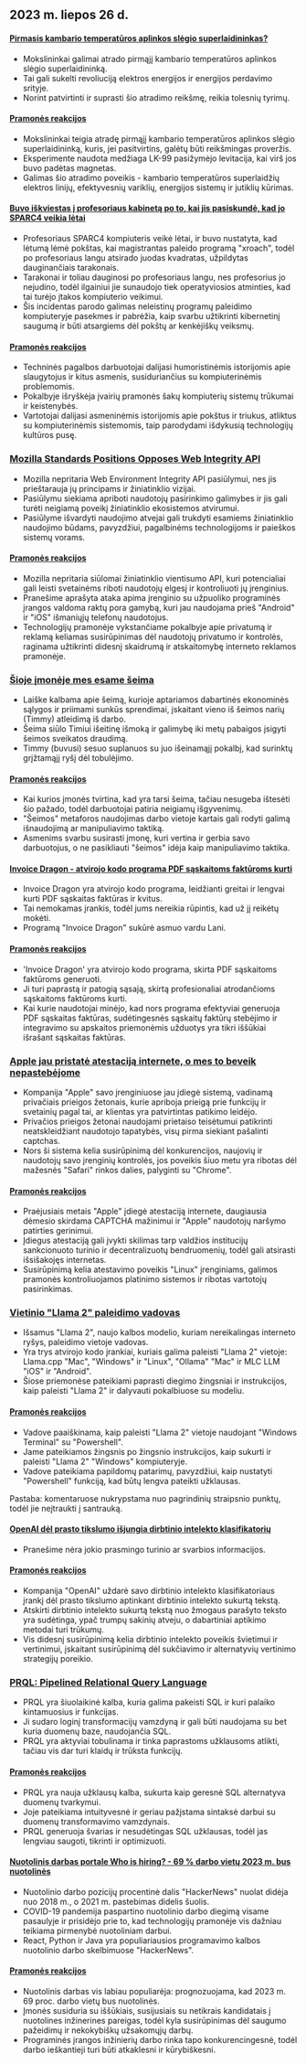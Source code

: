 

<CallToAction />

<Steps>

## 2023 m. liepos 26 d.

#### [Pirmasis kambario temperatūros aplinkos slėgio superlaidininkas?](https://arxiv.org/abs/2307.12008)

- Mokslininkai galimai atrado pirmąjį kambario temperatūros aplinkos slėgio superlaidininką.
- Tai gali sukelti revoliuciją elektros energijos ir energijos perdavimo srityje.
- Norint patvirtinti ir suprasti šio atradimo reikšmę, reikia tolesnių tyrimų.

#### [Pramonės reakcijos](http://news.ycombinator.com/item?id=36864624)

- Mokslininkai teigia atradę pirmąjį kambario temperatūros aplinkos slėgio superlaidininką, kuris, jei pasitvirtins, galėtų būti reikšmingas proveržis.
- Eksperimente naudota medžiaga LK-99 pasižymėjo levitacija, kai virš jos buvo padėtas magnetas.
- Galimas šio atradimo poveikis - kambario temperatūros superlaidžių elektros linijų, efektyvesnių variklių, energijos sistemų ir jutiklių kūrimas.

#### [Buvo iškviestas į profesoriaus kabinetą po to, kai jis pasiskundė, kad jo SPARC4 veikia lėtai](https://infosec.exchange/@paco/110772422266480371)

- Profesoriaus SPARC4 kompiuteris veikė lėtai, ir buvo nustatyta, kad lėtumą lėmė pokštas, kai magistrantas paleido programą "xroach", todėl po profesoriaus langu atsirado juodas kvadratas, užpildytas dauginančiais tarakonais.
- Tarakonai ir toliau dauginosi po profesoriaus langu, nes profesorius jo nejudino, todėl ilgainiui jie sunaudojo tiek operatyviosios atminties, kad tai turėjo įtakos kompiuterio veikimui.
- Šis incidentas parodo galimas neleistinų programų paleidimo kompiuteryje pasekmes ir pabrėžia, kaip svarbu užtikrinti kibernetinį saugumą ir būti atsargiems dėl pokštų ar kenkėjiškų veiksmų.

#### [Pramonės reakcijos](http://news.ycombinator.com/item?id=36857314)

- Techninės pagalbos darbuotojai dalijasi humoristinėmis istorijomis apie slaugytojus ir kitus asmenis, susiduriančius su kompiuterinėmis problemomis.
- Pokalbyje išryškėja įvairių pramonės šakų kompiuterių sistemų trūkumai ir keistenybės.
- Vartotojai dalijasi asmeninėmis istorijomis apie pokštus ir triukus, atliktus su kompiuterinėmis sistemomis, taip parodydami išdykusią technologijų kultūros pusę.

### [Mozilla Standards Positions Opposes Web Integrity API](https://github.com/mozilla/standards-positions/issues/852)

- Mozilla nepritaria Web Environment Integrity API pasiūlymui, nes jis prieštarauja jų principams ir žiniatinklio vizijai.
- Pasiūlymu siekiama apriboti naudotojų pasirinkimo galimybes ir jis gali turėti neigiamą poveikį žiniatinklio ekosistemos atvirumui.
- Pasiūlyme išvardyti naudojimo atvejai gali trukdyti esamiems žiniatinklio naudojimo būdams, pavyzdžiui, pagalbinėms technologijoms ir paieškos sistemų vorams.

#### [Pramonės reakcijos](http://news.ycombinator.com/item?id=36857032)

- Mozilla nepritaria siūlomai žiniatinklio vientisumo API, kuri potencialiai gali leisti svetainėms riboti naudotojų elgesį ir kontroliuoti jų įrenginius.
- Pranešime aprašyta ataka apima įrenginio su užpuoliko programinės įrangos valdoma raktų pora gamybą, kuri jau naudojama prieš "Android" ir "iOS" išmaniųjų telefonų naudotojus.
- Technologijų pramonėje vykstančiame pokalbyje apie privatumą ir reklamą keliamas susirūpinimas dėl naudotojų privatumo ir kontrolės, raginama užtikrinti didesnį skaidrumą ir atskaitomybę interneto reklamos pramonėje.

### [Šioje įmonėje mes esame šeima](https://pboyd.io/posts/at-company-we-are-family/)

- Laiške kalbama apie šeimą, kurioje aptariamos dabartinės ekonominės sąlygos ir priimami sunkūs sprendimai, įskaitant vieno iš šeimos narių (Timmy) atleidimą iš darbo.
- Šeima siūlo Timiui išeitinę išmoką ir galimybę iki metų pabaigos įsigyti šeimos sveikatos draudimą.
- Timmy (buvusi) sesuo suplanuos su juo išeinamąjį pokalbį, kad surinktų grįžtamąjį ryšį dėl tobulėjimo.

#### [Pramonės reakcijos](http://news.ycombinator.com/item?id=36864476)

- Kai kurios įmonės tvirtina, kad yra tarsi šeima, tačiau nesugeba ištesėti šio pažado, todėl darbuotojai patiria neigiamų išgyvenimų.
- "Šeimos" metaforos naudojimas darbo vietoje kartais gali rodyti galimą išnaudojimą ar manipuliavimo taktiką.
- Asmenims svarbu susirasti įmonę, kuri vertina ir gerbia savo darbuotojus, o ne pasikliauti "šeimos" idėja kaip manipuliavimo taktika.

#### [Invoice Dragon - atvirojo kodo programa PDF sąskaitoms faktūroms kurti](https://invoicedragon.com/)

- Invoice Dragon yra atvirojo kodo programa, leidžianti greitai ir lengvai kurti PDF sąskaitas faktūras ir kvitus.
- Tai nemokamas įrankis, todėl jums nereikia rūpintis, kad už jį reikėtų mokėti.
- Programą "Invoice Dragon" sukūrė asmuo vardu Lani.

#### [Pramonės reakcijos](http://news.ycombinator.com/item?id=36860898)

- 'Invoice Dragon' yra atvirojo kodo programa, skirta PDF sąskaitoms faktūroms generuoti.
- Ji turi paprastą ir patogią sąsają, skirtą profesionaliai atrodančioms sąskaitoms faktūroms kurti.
- Kai kurie naudotojai minėjo, kad nors programa efektyviai generuoja PDF sąskaitas faktūras, sudėtingesnės sąskaitų faktūrų stebėjimo ir integravimo su apskaitos priemonėmis užduotys yra tikri iššūkiai išrašant sąskaitas faktūras.

### [Apple jau pristatė atestaciją internete, o mes to beveik nepastebėjome](https://httptoolkit.com/blog/apple-private-access-tokens-attestation/)

- Kompanija "Apple" savo įrenginiuose jau įdiegė sistemą, vadinamą privačiais prieigos žetonais, kurie apriboja prieigą prie funkcijų ir svetainių pagal tai, ar klientas yra patvirtintas patikimo leidėjo.
- Privačios prieigos žetonai naudojami prietaiso teisėtumui patikrinti neatskleidžiant naudotojo tapatybės, visų pirma siekiant pašalinti captchas.
- Nors ši sistema kelia susirūpinimą dėl konkurencijos, naujovių ir naudotojų savo įrenginių kontrolės, jos poveikis šiuo metu yra ribotas dėl mažesnės "Safari" rinkos dalies, palyginti su "Chrome".

#### [Pramonės reakcijos](http://news.ycombinator.com/item?id=36862494)

- Praėjusiais metais "Apple" įdiegė atestaciją internete, daugiausia dėmesio skirdama CAPTCHA mažinimui ir "Apple" naudotojų naršymo patirties gerinimui.
- Įdiegus atestaciją gali įvykti skilimas tarp valdžios institucijų sankcionuoto turinio ir decentralizuotų bendruomenių, todėl gali atsirasti išsišakojęs internetas.
- Susirūpinimą kelia atestavimo poveikis "Linux" įrenginiams, galimos pramonės kontroliuojamos platinimo sistemos ir ribotas vartotojų pasirinkimas.

### [Vietinio "Llama 2" paleidimo vadovas](https://replicate.com/blog/run-llama-locally)

- Išsamus "Llama 2", naujo kalbos modelio, kuriam nereikalingas interneto ryšys, paleidimo vietoje vadovas.
- Yra trys atvirojo kodo įrankiai, kuriais galima paleisti "Llama 2" vietoje: Llama.cpp "Mac", "Windows" ir "Linux", "Ollama" "Mac" ir MLC LLM "iOS" ir "Android".
- Šiose priemonėse pateikiami paprasti diegimo žingsniai ir instrukcijos, kaip paleisti "Llama 2" ir dalyvauti pokalbiuose su modeliu.

#### [Pramonės reakcijos](http://news.ycombinator.com/item?id=36865495)

- Vadove paaiškinama, kaip paleisti "Llama 2" vietoje naudojant "Windows Terminal" su "Powershell".
- Jame pateikiamos žingsnis po žingsnio instrukcijos, kaip sukurti ir paleisti "Llama 2" "Windows" kompiuteryje.
- Vadove pateikiama papildomų patarimų, pavyzdžiui, kaip nustatyti "Powershell" funkciją, kad būtų lengva pateikti užklausas.

Pastaba: komentaruose nukrypstama nuo pagrindinių straipsnio punktų, todėl jie neįtraukti į santrauką.

#### [OpenAI dėl prasto tikslumo išjungia dirbtinio intelekto klasifikatorių](https://decrypt.co/149826/openai-quietly-shutters-its-ai-detection-tool)

- Pranešime nėra jokio prasmingo turinio ar svarbios informacijos.

#### [Pramonės reakcijos](http://news.ycombinator.com/item?id=36862850)

- Kompanija "OpenAI" uždarė savo dirbtinio intelekto klasifikatoriaus įrankį dėl prasto tikslumo aptinkant dirbtinio intelekto sukurtą tekstą.
- Atskirti dirbtinio intelekto sukurtą tekstą nuo žmogaus parašyto teksto yra sudėtinga, ypač trumpų sakinių atveju, o dabartiniai aptikimo metodai turi trūkumų.
- Vis didesnį susirūpinimą kelia dirbtinio intelekto poveikis švietimui ir vertinimui, įskaitant susirūpinimą dėl sukčiavimo ir alternatyvių vertinimo strategijų poreikio.

### [PRQL: Pipelined Relational Query Language](https://github.com/PRQL/prql)

- PRQL yra šiuolaikinė kalba, kuria galima pakeisti SQL ir kuri palaiko kintamuosius ir funkcijas.
- Ji sudaro loginį transformacijų vamzdyną ir gali būti naudojama su bet kuria duomenų baze, naudojančia SQL.
- PRQL yra aktyviai tobulinama ir tinka paprastoms užklausoms atlikti, tačiau vis dar turi klaidų ir trūksta funkcijų.

#### [Pramonės reakcijos](http://news.ycombinator.com/item?id=36866861)

- PRQL yra nauja užklausų kalba, sukurta kaip geresnė SQL alternatyva duomenų tvarkymui.
- Joje pateikiama intuityvesnė ir geriau pažįstama sintaksė darbui su duomenų transformavimo vamzdynais.
- PRQL generuoja švarias ir nesudėtingas SQL užklausas, todėl jas lengviau saugoti, tikrinti ir optimizuoti.

#### [Nuotolinis darbas portale Who is hiring? - 69 % darbo vietų 2023 m. bus nuotolinės](https://blog.spatial.chat/tracking-hackernews-shifting-preferences-for-remote-jobs-over-5-years/)

- Nuotolinio darbo pozicijų procentinė dalis "HackerNews" nuolat didėja nuo 2018 m., o 2021 m. pastebimas didelis šuolis.
- COVID-19 pandemija paspartino nuotolinio darbo diegimą visame pasaulyje ir prisidėjo prie to, kad technologijų pramonėje vis dažniau teikiama pirmenybė nuotoliniam darbui.
- React, Python ir Java yra populiariausios programavimo kalbos nuotolinio darbo skelbimuose "HackerNews".

#### [Pramonės reakcijos](http://news.ycombinator.com/item?id=36863280)

- Nuotolinis darbas vis labiau populiarėja: prognozuojama, kad 2023 m. 69 proc. darbo vietų bus nuotolinės.
- Įmonės susiduria su iššūkiais, susijusiais su netikrais kandidatais į nuotolines inžinerines pareigas, todėl kyla susirūpinimas dėl saugumo pažeidimų ir nekokybiškų užsakomųjų darbų.
- Programinės įrangos inžinierių darbo rinka tapo konkurencingesnė, todėl darbo ieškantieji turi būti atkaklesni ir kūrybiškesni.

</Steps>
